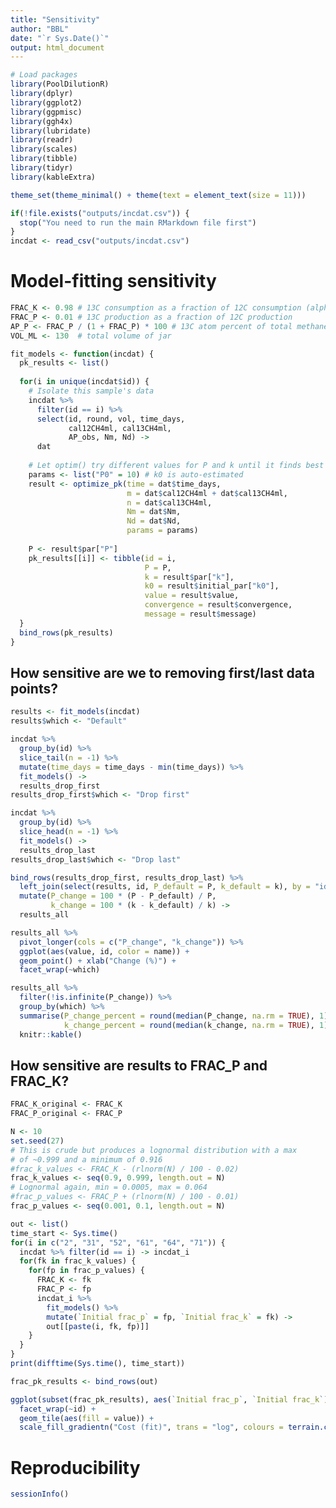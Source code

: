 ```yaml
---
title: "Sensitivity"
author: "BBL"
date: "`r Sys.Date()`"
output: html_document
---
```


```r

# Load packages
library(PoolDilutionR)
library(dplyr)
library(ggplot2)
library(ggpmisc)
library(ggh4x)
library(lubridate)
library(readr)
library(scales)
library(tibble)
library(tidyr)
library(kableExtra)

theme_set(theme_minimal() + theme(text = element_text(size = 11)))

if(!file.exists("outputs/incdat.csv")) {
  stop("You need to run the main RMarkdown file first")
}
incdat <- read_csv("outputs/incdat.csv")
```

# Model-fitting sensitivity

```r
FRAC_K <- 0.98 # 13C consumption as a fraction of 12C consumption (alpha in Eq. 11)
FRAC_P <- 0.01 # 13C production as a fraction of 12C production
AP_P <- FRAC_P / (1 + FRAC_P) * 100 # 13C atom percent of total methane production
VOL_ML <- 130  # total volume of jar
```




```r
fit_models <- function(incdat) {
  pk_results <- list()
  
  for(i in unique(incdat$id)) {
    # Isolate this sample's data
    incdat %>%
      filter(id == i) %>%
      select(id, round, vol, time_days,
             cal12CH4ml, cal13CH4ml,
             AP_obs, Nm, Nd) ->
      dat
    
    # Let optim() try different values for P and k until it finds best fit to data
    params <- list("P0" = 10) # k0 is auto-estimated
    result <- optimize_pk(time = dat$time_days,
                          m = dat$cal12CH4ml + dat$cal13CH4ml,
                          n = dat$cal13CH4ml,
                          Nm = dat$Nm,
                          Nd = dat$Nd,
                          params = params)
    
    P <- result$par["P"]
    pk_results[[i]] <- tibble(id = i,
                              P = P,
                              k = result$par["k"],
                              k0 = result$initial_par["k0"],
                              value = result$value,
                              convergence = result$convergence,
                              message = result$message)
  }
  bind_rows(pk_results)
}

```

## How sensitive are we to removing first/last data points?

```r
results <- fit_models(incdat)
results$which <- "Default"

incdat %>% 
  group_by(id) %>% 
  slice_tail(n = -1) %>% 
  mutate(time_days = time_days - min(time_days)) %>% 
  fit_models() ->
  results_drop_first
results_drop_first$which <- "Drop first"

incdat %>% 
  group_by(id) %>% 
  slice_head(n = -1) %>% 
  fit_models() ->
  results_drop_last
results_drop_last$which <- "Drop last"
```


```r
bind_rows(results_drop_first, results_drop_last) %>% 
  left_join(select(results, id, P_default = P, k_default = k), by = "id") %>% 
  mutate(P_change = 100 * (P - P_default) / P, 
         k_change = 100 * (k - k_default) / k) ->
  results_all

results_all %>% 
  pivot_longer(cols = c("P_change", "k_change")) %>% 
  ggplot(aes(value, id, color = name)) + 
  geom_point() + xlab("Change (%)") + 
  facet_wrap(~which)

results_all %>% 
  filter(!is.infinite(P_change)) %>% 
  group_by(which) %>% 
  summarise(P_change_percent = round(median(P_change, na.rm = TRUE), 1),
            k_change_percent = round(median(k_change, na.rm = TRUE), 1)) %>% 
  knitr::kable()
```


## How sensitive are results to FRAC_P and FRAC_K?

```r
FRAC_K_original <- FRAC_K
FRAC_P_original <- FRAC_P

N <- 10
set.seed(27)
# This is crude but produces a lognormal distribution with a max
# of ~0.999 and a minimum of 0.916
#frac_k_values <- FRAC_K - (rlnorm(N) / 100 - 0.02)
frac_k_values <- seq(0.9, 0.999, length.out = N)
# Lognormal again, min = 0.0005, max = 0.064
#frac_p_values <- FRAC_P + (rlnorm(N) / 100 - 0.01)
frac_p_values <- seq(0.001, 0.1, length.out = N)

out <- list()
time_start <- Sys.time()
for(i in c("2", "31", "52", "61", "64", "71")) {
  incdat %>% filter(id == i) -> incdat_i
  for(fk in frac_k_values) {
    for(fp in frac_p_values) {
      FRAC_K <- fk
      FRAC_P <- fp
      incdat_i %>% 
        fit_models() %>% 
        mutate(`Initial frac_p` = fp, `Initial frac_k` = fk) ->
        out[[paste(i, fk, fp)]]
    }
  }  
}
print(difftime(Sys.time(), time_start))

frac_pk_results <- bind_rows(out)

ggplot(subset(frac_pk_results), aes(`Initial frac_p`, `Initial frac_k`)) +
  facet_wrap(~id) + 
  geom_tile(aes(fill = value)) + 
  scale_fill_gradientn("Cost (fit)", trans = "log", colours = terrain.colors(5))
```



# Reproducibility

```r
sessionInfo()
```

